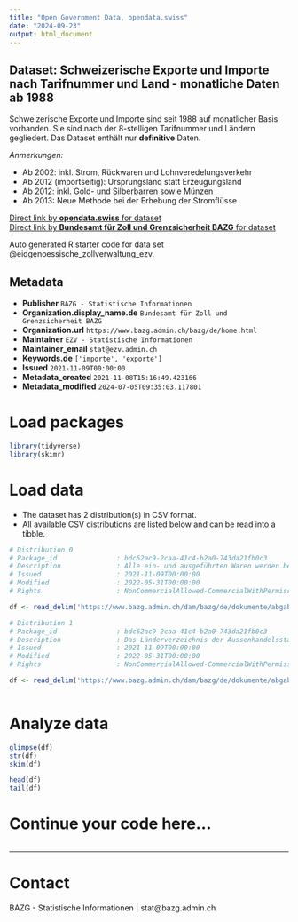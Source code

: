 ```yaml
---
title: "Open Government Data, opendata.swiss"
date: "2024-09-23"
output: html_document
---
```


## Dataset: Schweizerische Exporte und Importe nach Tarifnummer und Land - monatliche Daten ab 1988

Schweizerische Exporte und Importe sind seit 1988 auf monatlicher Basis vorhanden. Sie sind nach der 8-stelligen Tarifnummer und Ländern gegliedert. Das Dataset enthält nur __definitive__ Daten.

_Anmerkungen:_  

* Ab 2002: inkl. Strom, Rückwaren und Lohnveredelungsverkehr  
* Ab 2012 (importseitig): Ursprungsland statt Erzeugungsland  
* Ab 2012: inkl. Gold- und Silberbarren sowie Münzen  
* Ab 2013: Neue Methode bei der Erhebung der Stromflüsse  




[Direct link by **opendata.swiss** for dataset](https://opendata.swiss/de/dataset/schweizerische-exporte-und-importe-nach-tarifnummer-und-land-monatliche-daten-ab-1988)<br>
[Direct link by **Bundesamt für Zoll und Grenzsicherheit BAZG** for dataset](https://www.bazg.admin.ch/bazg/de/home/themen/schweizerische-aussenhandelsstatistik/daten/gesamtexporte-und-importe.html)

Auto generated R starter code for data set @eidgenoessische_zollverwaltung_ezv.

## Metadata

- **Publisher** `BAZG - Statistische Informationen`
- **Organization.display_name.de** `Bundesamt für Zoll und Grenzsicherheit BAZG`
- **Organization.url** `https://www.bazg.admin.ch/bazg/de/home.html`
- **Maintainer** `EZV - Statistische Informationen`
- **Maintainer_email** `stat@ezv.admin.ch`
- **Keywords.de** `['importe', 'exporte']`
- **Issued** `2021-11-09T00:00:00`
- **Metadata_created** `2021-11-08T15:16:49.423166`
- **Metadata_modified** `2024-07-05T09:35:03.117801`


# Load packages

```r

library(tidyverse)
library(skimr)

```

# Load data

-   The dataset has 2 distribution(s) in CSV format.
-   All available CSV distributions are listed below and can be read into a tibble.

```r

# Distribution 0
# Package_id               : bdc62ac9-2caa-41c4-b2a0-743da21fb0c3
# Description              : Alle ein- und ausgeführten Waren werden bei ihrer Anmeldung mit achtstelligen Kennziffern (Tarifnummern) versehen. Diese Codierung lehnt sich an die internationale Klassifizierung (Nomenklatur) des Harmonisierten Systems (HS) an. Für weitere Details: [hier](https://www.bazg.admin.ch/bazg/de/home/themen/schweizerische-aussenhandelsstatistik/methoden-metadaten/metadaten/waren.html) klicken.
# Issued                   : 2021-11-09T00:00:00
# Modified                 : 2022-05-31T00:00:00
# Rights                   : NonCommercialAllowed-CommercialWithPermission-ReferenceRequired

df <- read_delim('https://www.bazg.admin.ch/dam/bazg/de/dokumente/abgaben/aussenhandelstatistik/diffusion/Daten/Waren/OGD_TARIFNUMMER.csv.download.csv/OGD_TARIFNUMMER.csv')

# Distribution 1
# Package_id               : bdc62ac9-2caa-41c4-b2a0-743da21fb0c3
# Description              : Das Länderverzeichnis der Aussenhandelsstatistik ist nur für statistische Zwecke bestimmt. Die verwendeten  Bezeichnungen sowie der Umstand, ob einzelne Länder bzw. Regionen erwähnt sind oder nicht, kommt nicht einer  Stellungnahme des BAZG oder einer anderen schweizerischen Behörde über den juristischen Status der Länder gleich.
# Issued                   : 2021-11-09T00:00:00
# Modified                 : 2022-05-31T00:00:00
# Rights                   : NonCommercialAllowed-CommercialWithPermission-ReferenceRequired

df <- read_delim('https://www.bazg.admin.ch/dam/bazg/de/dokumente/abgaben/aussenhandelstatistik/diffusion/Daten/Waren/OGD_LAND.csv.download.csv/OGD_LAND.csv')



```

# Analyze data

```r

glimpse(df)
str(df)
skim(df)

head(df)
tail(df)

```

# Continue your code here...

```r

```

------------------------------------------------------------------------

# Contact

BAZG - Statistische Informationen | stat@bazg.admin.ch
